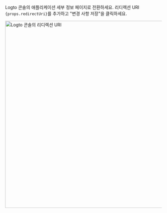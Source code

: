 Logto 콘솔의 애플리케이션 세부 정보 페이지로 전환하세요. 리디렉션 URI <code>{props.redirectUri}</code>를 추가하고 "변경 사항 저장"을 클릭하세요.

<img alt="Logto 콘솔의 리디렉션 URI" src={props.figureSrc} width="600px" />
